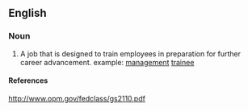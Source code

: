 ==English==

===Noun===
{{en-noun|sg=[[developmental]] [[position]]}}

# A job that is designed to train employees in preparation for further career advancement.  example:  [[management]] [[trainee]]

====References====
http://www.opm.gov/fedclass/gs2110.pdf